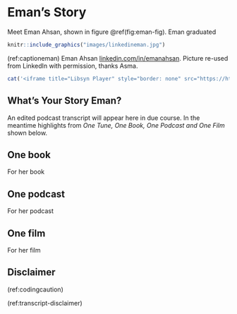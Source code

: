 # Eman's Story {#eman}

Meet Eman Ahsan, shown in figure \@ref(fig:eman-fig). Eman graduated

```r
knitr::include_graphics("images/linkedineman.jpg")
```
(ref:captioneman) Eman Ahsan [linkedin.com/in/emanahsan](https://www.linkedin.com/in/emanahsan/). Picture re-used from LinkedIn with permission, thanks Asma.

```r
cat('<iframe title="Libsyn Player" style="border: none" src="https://html5-player.libsyn.com/embed/episode/id/32350182/height/90/theme/custom/thumbnail/yes/direction/forward/render-playlist/no/custom-color/000000/" height="90" width="100%" scrolling="no"  allowfullscreen="" webkitallowfullscreen="true" mozallowfullscreen="true" allowfullscreen="true" msallowfullscreen="true" style="border: none;"></iframe>')
```

## What's Your Story Eman? {#eman-story}

An edited podcast transcript will appear here in due course. In the meantime highlights from *One Tune, One Book, One Podcast and One Film* shown below.


## One book {#eman-book}

For her book

## One podcast {#eman-podcast}

For her podcast 

## One film {#eman-film}

For her film 

## Disclaimer  


::: {.rmdcaution}

(ref:codingcaution)

(ref:transcript-disclaimer)  

:::
